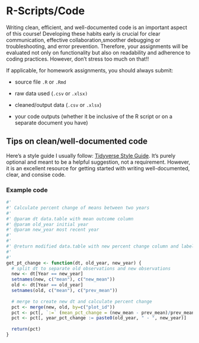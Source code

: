 # R-Scripts/Code {.unnumbered}

Writing clean, efficient, and well-documented code is an important aspect of this course! Developing these habits early is crucial for clear communication, effective collaboration,smoother debugging or troubleshooting, and error prevention. Therefore, your assignments will be evaluated not only on functionality but also on readability and adherence to coding practices. However, don't stress too much on that!!

If applicable, for homework assignments, you should always submit:

-   source file `.R` or `.Rmd`

-   raw data used (`.csv` or `.xlsx)`

-   cleaned/output data (`.csv` or `.xlsx`)

-   your code outputs (whether it be inclusive of the R script or on a separate document you have)

## Tips on clean/well-documented code {.unnumbered}

Here's a style guide I usually follow: [Tidyverse Style Guide](https://style.tidyverse.org/files.html). It's purely optional and meant to be a helpful suggestion, not a requirement. However, it is an excellent resource for getting started with writing well-documented, clear, and consise code.


### Example code {-}


```r
#'
#' Calculate percent change of means between two years
#'
#' @param dt data.table with mean outcome column
#' @param old_year initial year
#' @param new_year most recent year
#'
#'
#' @return modified data.table with new percent change column and label column
#' 
#' 
get_pt_change <- function(dt, old_year, new_year) {
  # split dt to separate old observations and new observations
  new <- dt[Year == new_year]
  setnames(new, c("mean"), c("new_mean"))
  old <- dt[Year == old_year]
  setnames(old, c("mean"), c("prev_mean"))
  
  # merge to create new dt and calculate percent change 
  pct <- merge(new, old, by=c("plot_id"))
  pct <- pct[, `:=` (mean_pct_change = (new_mean - prev_mean)/prev_mean * 100)]
  pct <- pct[, year_pct_change := paste0(old_year, " - ", new_year)]
  
  return(pct)
}
```
